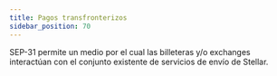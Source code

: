 ```yaml
---
title: Pagos transfronterizos
sidebar_position: 70
---
```



SEP-31 permite un medio por el cual las billeteras y/o exchanges interactúan con el conjunto existente de servicios de envío de Stellar.

<DocCardList />
